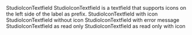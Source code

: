 
<Meta of={StudioIconTextfieldStories} />

<Heading level={1} size='small'>
  StudioIconTextfield
</Heading>
<Paragraph>
  StudioIconTextfield is a textfield that supports icons on the left side of the label as prefix.
</Paragraph>

<Heading level={2} size='xxsmall'>
  StudioIconTextfield with icon
</Heading>
<Canvas of={StudioIconTextfieldStories.WithIcon} />

<Heading level={2} size='xxsmall'>
  StudioIconTextfield without icon
</Heading>
<Canvas of={StudioIconTextfieldStories.WithoutIcon} />

<Heading level={2} size='xxsmall'>
  StudioIconTextfield with error message
</Heading>
<Canvas of={StudioIconTextfieldStories.WithErrorMessage} />

<Heading level={2} size='xxsmall'>
  StudioIconTextfield as read only
</Heading>
<Canvas of={StudioIconTextfieldStories.AsReadOnly} />

<Heading level={2} size='xxsmall'>
  StudioIconTextfield as read only with icon
</Heading>
<Canvas of={StudioIconTextfieldStories.AsReadOnlyWithIcon} />
